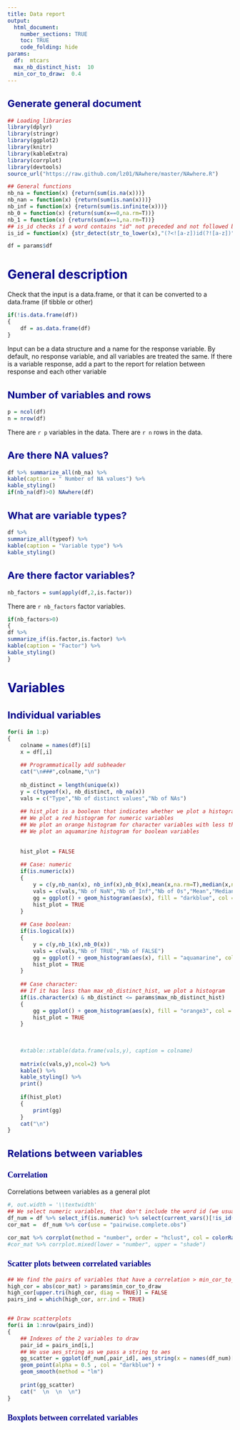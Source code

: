 ```yaml
---
title: Data report
output:
  html_document:
    number_sections: TRUE
    toc: TRUE
    code_folding: hide
params:
  df:  mtcars
  max_nb_distinct_hist:  10
  min_cor_to_draw:  0.4
---
```


<style>

body {
text-align: justify
font-size: 12px}

h1.title {
  font-size: 38px;
  color: DarkBlue;
}
h1 { /* Header 1 */
  font-size: 28px;
  color: DarkBlue;
}
h2 { /* Header 2 */
    font-size: 22px;
  color: DarkBlue;
}
h3 { /* Header 3 */
  font-size: 18px;
  font-family: "Times New Roman", Times, serif;
  color: DarkBlue;
}

</style>


## Generate general document

```r


## Loading libraries
library(dplyr)
library(stringr)
library(ggplot2)
library(knitr)
library(kableExtra)
library(corrplot)
library(devtools)
source_url("https://raw.github.com/lz01/NAwhere/master/NAwhere.R")
```

```r
## General functions
nb_na = function(x) {return(sum(is.na(x)))}
nb_nan = function(x) {return(sum(is.nan(x)))}
nb_inf = function(x) {return(sum(is.infinite(x)))}
nb_0 = function(x) {return(sum(x==0,na.rm=T))}
nb_1 = function(x) {return(sum(x==1,na.rm=T))}
## is_id checks if a word contains "id" not preceded and not followed by letters, which would indicate that it is an identifier column
is_id = function(x) {str_detect(str_to_lower(x),"(?<![a-z])id(?![a-z])")}
```

```r
df = params$df
```


# General description

Check that the input is a data.frame, or that it can be converted to a data.frame (if tibble or other)
```r
if(!is.data.frame(df))
{
	df = as.data.frame(df)
}
```

Input can be a data structure and a name for the response variable.
By default, no response variable, and all variables are treated the same.
If there is a variable response, add a part to the report for relation between response and each other variable



## Number of variables and rows
```r
p = ncol(df)
n = nrow(df)
```
There are `r p` variables in the data.
There are `r n` rows in the data.

## Are there NA values?

```r
df %>% summarize_all(nb_na) %>% 
kable(caption = " Number of NA values") %>% 
kable_styling()
if(nb_na(df)>0) NAwhere(df)
```

## What are variable types?

```r
df %>% 
summarize_all(typeof) %>% 
kable(caption = "Variable type") %>% 
kable_styling()

```

## Are there factor variables?
```r
nb_factors = sum(apply(df,2,is.factor))
```

There are `r nb_factors` factor variables.
```r
if(nb_factors>0)
{
df %>% 
summarize_if(is.factor,is.factor) %>% 
kable(caption = "Factor") %>% 
kable_styling()
}
```


# Variables

## Individual variables
```r

for(i in 1:p)
{
	colname = names(df)[i]
	x = df[,i]
	
	## Programmatically add subheader
	cat("\n###",colname,"\n")
	
	nb_distinct = length(unique(x))
	y = c(typeof(x), nb_distinct, nb_na(x))
	vals = c("Type","Nb of distinct values","Nb of NAs")
	
	## hist_plot is a boolean that indicates whether we plot a histogram of the variable or not
	## We plot a red histogram for numeric variables
	## We plot an orange histogram for character variables with less than max_nb_distinct_hist distinct values (not to overplot)
	## We plot an aquamarine histogram for boolean variables
	
	
	hist_plot = FALSE
	
	## Case: numeric
	if(is.numeric(x)) 
	{
		y = c(y,nb_nan(x), nb_inf(x),nb_0(x),mean(x,na.rm=T),median(x,na.rm=T),min(x,na.rm=T),max(x,na.rm=T))
		vals = c(vals,"Nb of NaN","Nb of Inf","Nb of 0s","Mean","Median","Minimum","Maximum")
		gg = ggplot() + geom_histogram(aes(x), fill = "darkblue", col = "white") + xlab(colname)
		hist_plot = TRUE
	}
	
	## Case boolean:
	if(is.logical(x))
	{
		y = c(y,nb_1(x),nb_0(x))
		vals = c(vals,"Nb of TRUE","Nb of FALSE")
		gg = ggplot() + geom_histogram(aes(x), fill = "aquamarine", col = "white", stat = "count") + xlab(colname)
		hist_plot = TRUE
	}
	
	## Case character:
	## If it has less than max_nb_distinct_hist, we plot a histogram
	if(is.character(x) & nb_distinct <= params$max_nb_distinct_hist)
	{
		gg = ggplot() + geom_histogram(aes(x), fill = "orange3", col = "white", stat = "count") + xlab(colname)
		hist_plot = TRUE
	}
	
	
	
	#xtable::xtable(data.frame(vals,y), caption = colname)
	
	matrix(c(vals,y),ncol=2) %>% 
	kable() %>%
	kable_styling() %>%
	print() 
	
	if(hist_plot) 
	{
		print(gg)
	}
 	cat("\n")
}
```

## Relations between variables

### Correlation
Correlations between variables as a general plot

```r
#, out.width = '\\textwidth'
## We select numeric variables, that don't include the word id (we usually are not interested in id variables for correlations)
df_num = df %>% select_if(is.numeric) %>% select(current_vars()[!is_id(current_vars())])
cor_mat =  df_num %>% cor(use = "pairwise.complete.obs")

cor_mat %>% corrplot(method = "number", order = "hclust", col = colorRampPalette(c("blue","white","red"))(200))
#cor_mat %>% corrplot.mixed(lower = "number", upper = "shade")
```



### Scatter plots between correlated variables


```r
## We find the pairs of variables that have a correlation > min_cor_to_draw
high_cor = abs(cor_mat) > params$min_cor_to_draw
high_cor[upper.tri(high_cor, diag = TRUE)] = FALSE
pairs_ind = which(high_cor, arr.ind = TRUE)


## Draw scatterplots
for(i in 1:nrow(pairs_ind))
{
	## Indexes of the 2 variables to draw
	pair_id = pairs_ind[i,]
	## We use aes_string as we pass a string to aes
	gg_scatter = ggplot(df_num[,pair_id], aes_string(x = names(df_num)[pair_id[1]], y = names(df_num)[pair_id[2]])) + 
	geom_point(alpha = 0.5 , col = "darkblue") +
	geom_smooth(method = "lm")
	
	print(gg_scatter)
	cat("  \n  \n  \n")
}
```


### Boxplots between correlated variables




